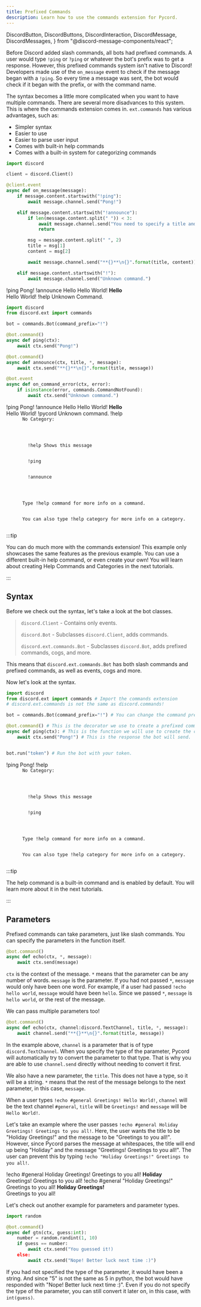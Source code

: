 ```yaml
---
title: Prefixed Commands
description: Learn how to use the commands extension for Pycord.
---
```


  DiscordButton,
  DiscordButtons,
  DiscordInteraction,
  DiscordMessage,
  DiscordMessages,
} from "@discord-message-components/react";


Before Discord added slash commands, all bots had prefixed commands. A user would type `!ping` or `?ping` or whatever the bot's prefix was to get a response.
However, this prefixed commands system isn't native to Discord! Developers made use of the `on_message` event to check if the message began with a `!ping`. So every time a message was sent, the bot would check if it began with the prefix, or with the command name.

The syntax becomes a little more complicated when you want to have multiple commands. There are several more disadvances to this system. This is where the commands extension comes in.
`ext.commands` has various advantages, such as:

- Simpler syntax
- Easier to use
- Easier to parse user input
- Comes with built-in help commands
- Comes with a built-in system for categorizing commands

<Tabs>
  <TabItem value="0" label="Using Events to Create Prefixed Commands" default>

```python
import discord

client = discord.Client()

@client.event
async def on_message(message):
    if message.content.startswith("!ping"):
        await message.channel.send("Pong!")

    elif message.content.startswith("!announce"):
        if len(message.content.split(" ")) < 3:
            await message.channel.send("You need to specify a title and a message. Correct usage: `!announce Hello Hello everyone!`")
            return

        msg = message.content.split(" ", 2)
        title = msg[1]
        content = msg[2]

        await message.channel.send("**{}**\n{}".format(title, content))

    elif message.content.startswith("!"):
        await message.channel.send("Unknown command.")
```

<DiscordMessages>
  <DiscordMessage author="Guide User" avatar="blue">
    !ping
  </DiscordMessage>
  <DiscordMessage author="Guide Bot" avatar="red" bot>
    Pong!
  </DiscordMessage>
  <DiscordMessage author="Guide User" avatar="blue">
    !announce Hello Hello World!
  </DiscordMessage>
  <DiscordMessage author="Guide Bot" avatar="red" bot>
    <strong>Hello</strong>
    <br />
    Hello World!
  </DiscordMessage>
  <DiscordMessage author="Guide User" avatar="blue">
    !help
  </DiscordMessage>
  <DiscordMessage author="Guide Bot" avatar="red" bot>
    Unknown Command.
  </DiscordMessage>
</DiscordMessages>

  </TabItem>
  <TabItem value="1" label="Using the Commands Extension">

```python
import discord
from discord.ext import commands

bot = commands.Bot(command_prefix="!")

@bot.command()
async def ping(ctx):
    await ctx.send("Pong!")

@bot.command()
async def announce(ctx, title, *, message):
    await ctx.send("**{}**\n{}".format(title, message))

@bot.event
async def on_command_error(ctx, error):
    if isinstance(error, commands.CommandNotFound):
        await ctx.send("Unknown command.")
```

<DiscordMessages>
  <DiscordMessage author="Guide User" avatar="blue">
    !ping
  </DiscordMessage>
  <DiscordMessage author="Guide Bot" avatar="red" bot>
    Pong!
  </DiscordMessage>
  <DiscordMessage author="Guide User" avatar="blue">
    !announce Hello Hello World!
  </DiscordMessage>
  <DiscordMessage author="Guide Bot" avatar="red" bot>
    <strong>Hello</strong>
    <br />
    Hello World!
  </DiscordMessage>
  <DiscordMessage author="Guide User" avatar="blue">
    !pycord
  </DiscordMessage>
  <DiscordMessage author="Guide Bot" avatar="red" bot>
    Unknown command.
  </DiscordMessage>
  <DiscordMessage author="Guide User" avatar="blue">
    !help
  </DiscordMessage>
  <DiscordMessage author="Guide Bot" avatar="red" bot>
    <code>
      No Category:
      <br />
      <div style={{ paddingLeft: "2em" }}>
        !help Shows this message
        <br />
        !ping
        <br />
        !announce
      </div>
      <br />
      Type !help command for more info on a command.
      <br />
      You can also type !help category for more info on a category.
    </code>
  </DiscordMessage>
</DiscordMessages>

<br />

:::tip

You can do much more with the commands extension! This example only showcases the same features as the previous example. You can use a different built-in help command, or even create your own! You will learn about creating Help Commands and Categories in the next tutorials.

:::

  </TabItem>
</Tabs>

## Syntax

Before we check out the syntax, let's take a look at the bot classes.

> `discord.Client` - Contains only events.
>
> `discord.Bot` - Subclasses `discord.Client`, adds commands.
>
> `discord.ext.commands.Bot` - Subclasses `discord.Bot`, adds prefixed commands, cogs, and more.

This means that `discord.ext.commands.Bot` has both slash commands and prefixed commands, as well as events, cogs and more.

Now let's look at the syntax.

```python
import discord
from discord.ext import commands # Import the commands extension
# discord.ext.commands is not the same as discord.commands!

bot = commands.Bot(command_prefix="!") # You can change the command prefix to whatever you want.

@bot.command() # This is the decorator we use to create a prefixed command.
async def ping(ctx): # This is the function we will use to create the command.
    await ctx.send("Pong!") # This is the response the bot will send.


bot.run("token") # Run the bot with your token.
```

<DiscordMessages>
  <DiscordMessage author="Guide User" avatar="blue">
    !ping
  </DiscordMessage>
  <DiscordMessage author="Guide Bot" avatar="red" bot>
    Pong!
  </DiscordMessage>
  <DiscordMessage author="User 2" avatar="green">
    !help
  </DiscordMessage>
  <DiscordMessage author="Guide Bot" avatar="red" bot>
    <code>
      No Category:
      <br />
      <div style={{ paddingLeft: "2em" }}>
        !help Shows this message
        <br />
        !ping
      </div>
      <br />
      Type !help command for more info on a command.
      <br />
      You can also type !help category for more info on a category.
    </code>
  </DiscordMessage>
</DiscordMessages>

<br />

:::tip

The help command is a built-in command and is enabled by default. You will learn more about it in the next tutorials.

:::

## Parameters

Prefixed commands can take parameters, just like slash commands. You can specify the parameters in the function itself.

```python {2}
@bot.command()
async def echo(ctx, *, message):
    await ctx.send(message)
```

`ctx` is the context of the message. `*` means that the parameter can be any number of words. `message` is the parameter. If you had not passed `*`, `message` would only have been one word.
For example, if a user had passed `!echo hello world`, `message` would have been `hello`. Since we passed `*`, `message` is `hello world`, or the rest of the message.

We can pass multiple parameters too!

```python
@bot.command()
async def echo(ctx, channel:discord.TextChannel, title, *, message):
    await channel.send("**{}**\n{}".format(title, message))
```

In the example above, `channel` is a parameter that is of type `discord.TextChannel`. When you specify the type of the parameter, Pycord will automatically try to convert the parameter to that type. That is why you are able to use `channel.send` directly without needing to convert it first.

We also have a new parameter, the `title`. This does not have a type, so it will be a string. `*` means that the rest of the message belongs to the next parameter, in this case, `message`.

When a user types `!echo #general Greetings! Hello World!`, `channel` will be the text channel `#general`, `title` will be `Greetings!` and `message` will be `Hello World!`.

Let's take an example where the user passes `!echo #general Holiday Greetings! Greetings to you all!`. Here, the user wants the title to be "Holiday Greetings!" and the message to be "Greetings to you all!". However, since Pycord parses the message at whitespaces, the title will end up being "Holiday" and the message "Greetings! Greetings to you all!". The user can prevent this by typing `!echo "Holiday Greetings!" Greetings to you all!`.

<DiscordMessages>
  <DiscordMessage author="Guide User" avatar="blue">
    !echo #general Holiday Greetings! Greetings to you all!
  </DiscordMessage>
  <DiscordMessage author="Guide Bot" avatar="red" bot>
    <strong>Holiday</strong>
    <br />
    Greetings! Greetings to you all!
  </DiscordMessage>
  <DiscordMessage author="User 2" avatar="green">
    !echo #general "Holiday Greetings!" Greetings to you all!
  </DiscordMessage>
  <DiscordMessage author="Guide Bot" avatar="red" bot>
    <strong>Holiday Greetings!</strong>
    <br />
    Greetings to you all!
  </DiscordMessage>
</DiscordMessages>

Let's check out another example for parameters and parameter types.

```python
import random

@bot.command()
async def gtn(ctx, guess:int):
    number = random.randint(1, 10)
    if guess == number:
        await ctx.send("You guessed it!)
    else:
        await ctx.send("Nope! Better luck next time :)")
```

If you had not specified the type of the parameter, it would have been a string. And since "5" is not the same as 5 in python, the bot would have responded with "Nope! Better luck next time :)". Even if you do not specify the type of the parameter, you can still convert it later on, in this case, with `int(guess)`.

